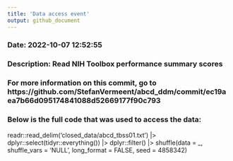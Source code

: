 ```yaml
---
title: 'Data access event'
output: github_document
---
```



### Date: 2022-10-07 12:52:55

### Description: Read NIH Toolbox performance summary scores


### For more information on this commit, go to https://github.com/StefanVermeent/abcd_ddm/commit/ec19aea7b66d095174841088d52669177f90c793



### Below is the full code that was used to access the data:


readr::read_delim('closed_data/abcd_tbss01.txt') |>
dplyr::select(tidyr::everything()) |>
dplyr::filter() |>
shuffle(data = _, shuffle_vars = 'NULL', long_format = FALSE, seed = 4858342)
